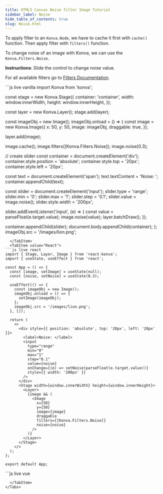 ```yaml
---
title: HTML5 Canvas Noise filter Image Tutorial
sidebar_label: Noise
hide_table_of_contents: true
slug: Noise.html
---
```


To apply filter to an `Konva.Node`, we have to cache it first with `cache()`
function. Then apply filter with `filters()` function.

To change noise of an image with Konva, we can use the `Konva.Filters.Noise`.

**Instructions**: Slide the control to change noise value.

For all available filters go to [Filters Documentation](/api/Konva.Filters.html).


<Tabs>
  <TabItem value="Vanilla" default>
```js live vanilla
import Konva from 'konva';

const stage = new Konva.Stage({
  container: 'container',
  width: window.innerWidth,
  height: window.innerHeight,
});

const layer = new Konva.Layer();
stage.add(layer);

const imageObj = new Image();
imageObj.onload = () => {
  const image = new Konva.Image({
    x: 50,
    y: 50,
    image: imageObj,
    draggable: true,
  });

  layer.add(image);

  image.cache();
  image.filters([Konva.Filters.Noise]);
  image.noise(0.3);

  // create slider
  const container = document.createElement('div');
  container.style.position = 'absolute';
  container.style.top = '20px';
  container.style.left = '20px';
  
  const text = document.createElement('span');
  text.textContent = 'Noise: ';
  container.appendChild(text);
  
  const slider = document.createElement('input');
  slider.type = 'range';
  slider.min = '0';
  slider.max = '1';
  slider.step = '0.1';
  slider.value = image.noise();
  slider.style.width = '200px';
  
  slider.addEventListener('input', (e) => {
    const value = parseFloat(e.target.value);
    image.noise(value);
    layer.batchDraw();
  });
  
  container.appendChild(slider);
  document.body.appendChild(container);
};
imageObj.src = '/images/lion.png';
```
  </TabItem>
  <TabItem value="React">
```js live react
import { Stage, Layer, Image } from 'react-konva';
import { useState, useEffect } from 'react';

const App = () => {
  const [image, setImage] = useState(null);
  const [noise, setNoise] = useState(0.3);

  useEffect(() => {
    const imageObj = new Image();
    imageObj.onload = () => {
      setImage(imageObj);
    };
    imageObj.src = '/images/lion.png';
  }, []);

  return (
    <>
      <div style={{ position: 'absolute', top: '20px', left: '20px' }}>
        <label>Noise: </label>
        <input
          type="range"
          min="0"
          max="1"
          step="0.1"
          value={noise}
          onChange={(e) => setNoise(parseFloat(e.target.value))}
          style={{ width: '200px' }}
        />
      </div>
      <Stage width={window.innerWidth} height={window.innerHeight}>
        <Layer>
          {image && (
            <Image
              x={50}
              y={50}
              image={image}
              draggable
              filters={[Konva.Filters.Noise]}
              noise={noise}
            />
          )}
        </Layer>
      </Stage>
    </>
  );
};

export default App;
```
  </TabItem>
  <TabItem value="Vue">
```js live vue
<template>
  <div>
    <div style="position: absolute; top: 20px; left: 20px">
      <label>Noise: </label>
      <input
        type="range"
        min="0"
        max="1"
        step="0.1"
        :value="noiseValue"
        @input="(e) => noiseValue = parseFloat(e.target.value)"
        style="width: 200px"
      />
    </div>
    <v-stage :config="stageSize">
      <v-layer>
        <v-image
          v-if="image"
          :config="{
            x: 50,
            y: 50,
            image: image,
            draggable: true,
            filters: [Konva.Filters.Noise],
            noise: noiseValue,
          }"
        />
      </v-layer>
    </v-stage>
  </div>
</template>

<script setup>
import { ref, onMounted } from 'vue';

const stageSize = {
  width: window.innerWidth,
  height: window.innerHeight,
};

const image = ref(null);
const noiseValue = ref(0.3);

onMounted(() => {
  const imageObj = new Image();
  imageObj.onload = () => {
    image.value = imageObj;
  };
  imageObj.src = '/images/lion.png';
});
</script>
```
  </TabItem>
</Tabs>
